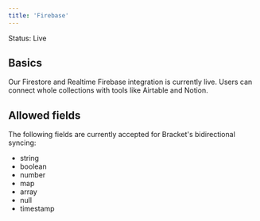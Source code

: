 ```yaml
---
title: 'Firebase'
---
```


<Check>Status: Live</Check>

## Basics

Our Firestore and Realtime Firebase integration is currently live. Users can connect whole collections with tools like Airtable and Notion.

## Allowed fields

The following fields are currently accepted for Bracket's bidirectional syncing:

- string
- boolean
- number
- map
- array
- null
- timestamp
